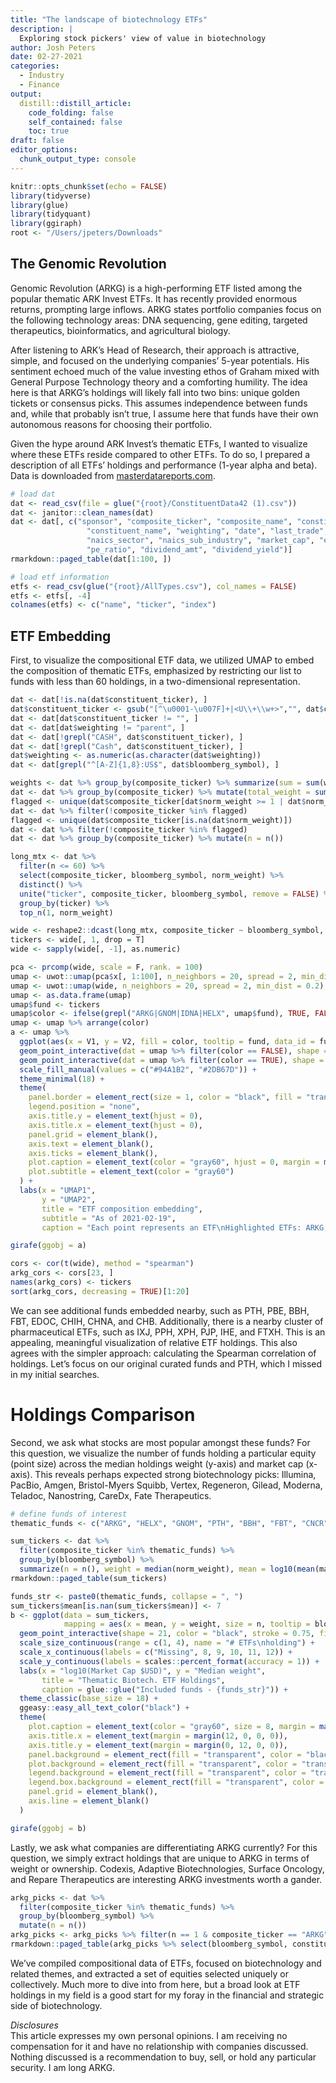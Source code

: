 ```yaml
---
title: "The landscape of biotechnology ETFs"
description: |
  Exploring stock pickers' view of value in biotechnology
author: Josh Peters
date: 02-27-2021
categories:
  - Industry
  - Finance
output:
  distill::distill_article:
    code_folding: false
    self_contained: false
    toc: true
draft: false
editor_options: 
  chunk_output_type: console
---
```


```r

knitr::opts_chunk$set(echo = FALSE)
library(tidyverse)
library(glue)
library(tidyquant)
library(ggiraph)
root <- "/Users/jpeters/Downloads"

```

## The Genomic Revolution  
Genomic Revolution (ARKG) is a high-performing ETF listed among the popular thematic ARK Invest ETFs. It has recently provided enormous returns, prompting large inflows. ARKG states portfolio companies focus on the following technology areas: DNA sequencing, gene editing, targeted therapeutics, bioinformatics, and agricultural biology.

After listening to ARK’s Head of Research, their approach is attractive, simple, and focused on the underlying companies’ 5-year potentials. His sentiment echoed much of the value investing ethos of Graham mixed with General Purpose Technology theory and a comforting humility. The idea here is that ARKG’s holdings will likely fall into two bins: unique golden tickets or consensus picks. This assumes independence between funds and, while that probably isn’t true, I assume here that funds have their own autonomous reasons for choosing their portfolio. 

Given the hype around ARK Invest’s thematic ETFs, I wanted to visualize where these ETFs reside compared to other ETFs. To do so, I prepared a description of all ETFs’ holdings and performance (1-year alpha and beta). Data is downloaded from [masterdatareports.com](https://masterdatareports.com/).

```r
# load dat
dat <- read_csv(file = glue("{root}/ConstituentData42 (1).csv"))
dat <- janitor::clean_names(dat)
dat <- dat[, c("sponsor", "composite_ticker", "composite_name", "constituent_ticker",
                 "constituent_name", "weighting", "date", "last_trade", "bloomberg_symbol",
                 "naics_sector", "naics_sub_industry", "market_cap", "earnings",
                 "pe_ratio", "dividend_amt", "dividend_yield")]
rmarkdown::paged_table(dat[1:100, ])

# load etf information
etfs <- read_csv(glue("{root}/AllTypes.csv"), col_names = FALSE)
etfs <- etfs[, -4]
colnames(etfs) <- c("name", "ticker", "index")

```

## ETF Embedding  
First, to visualize the compositional ETF data, we utilized UMAP to embed the composition of thematic ETFs, emphasized by restricting our list to funds with less than 60 holdings, in a two-dimensional representation.

```r

dat <- dat[!is.na(dat$constituent_ticker), ]
dat$constituent_ticker <- gsub("[^\u0001-\u007F]+|<U\\+\\w+>","", dat$constituent_ticker)
dat <- dat[dat$constituent_ticker != "", ]
dat <- dat[dat$weighting != "parent", ]
dat <- dat[!grepl("CASH", dat$constituent_ticker), ]
dat <- dat[!grepl("Cash", dat$constituent_ticker), ]
dat$weighting <- as.numeric(as.character(dat$weighting))
dat <- dat[grepl("^[A-Z]{1,8}:US$", dat$bloomberg_symbol), ]

weights <- dat %>% group_by(composite_ticker) %>% summarize(sum = sum(weighting))
dat <- dat %>% group_by(composite_ticker) %>% mutate(total_weight = sum(weighting), norm_weight = weighting/total_weight)
flagged <- unique(dat$composite_ticker[dat$norm_weight >= 1 | dat$norm_weight <= 0])
dat <- dat %>% filter(!composite_ticker %in% flagged)
flagged <- unique(dat$composite_ticker[is.na(dat$norm_weight)])
dat <- dat %>% filter(!composite_ticker %in% flagged)
dat <- dat %>% group_by(composite_ticker) %>% mutate(n = n())

long_mtx <- dat %>% 
  filter(n <= 60) %>% 
  select(composite_ticker, bloomberg_symbol, norm_weight) %>% 
  distinct() %>% 
  unite("ticker", composite_ticker, bloomberg_symbol, remove = FALSE) %>%
  group_by(ticker) %>% 
  top_n(1, norm_weight)

wide <- reshape2::dcast(long_mtx, composite_ticker ~ bloomberg_symbol, value.var = "norm_weight", fill = 0)
tickers <- wide[, 1, drop = T]
wide <- sapply(wide[, -1], as.numeric)

pca <- prcomp(wide, scale = F, rank. = 100)
umap <- uwot::umap(pca$x[, 1:100], n_neighbors = 20, spread = 2, min_dist = 0.2)
umap <- uwot::umap(wide, n_neighbors = 20, spread = 2, min_dist = 0.2)
umap <- as.data.frame(umap)
umap$fund <- tickers
umap$color <- ifelse(grepl("ARKG|GNOM|IDNA|HELX", umap$fund), TRUE, FALSE)
umap <- umap %>% arrange(color)
a <- umap %>% 
  ggplot(aes(x = V1, y = V2, fill = color, tooltip = fund, data_id = fund)) +
  geom_point_interactive(dat = umap %>% filter(color == FALSE), shape = 21, color = "black", size = 2, alpha = 0.6) +
  geom_point_interactive(dat = umap %>% filter(color == TRUE), shape = 21, color = "black", size = 3, alpha = 0.6) +
  scale_fill_manual(values = c("#94A1B2", "#2DB67D")) +
  theme_minimal(18) +
  theme(
    panel.border = element_rect(size = 1, color = "black", fill = "transparent"),
    legend.position = "none",
    axis.title.y = element_text(hjust = 0),
    axis.title.x = element_text(hjust = 0),
    panel.grid = element_blank(),
    axis.text = element_blank(),
    axis.ticks = element_blank(),
    plot.caption = element_text(color = "gray60", hjust = 0, margin = margin(12, 0, 0, 0)),
    plot.subtitle = element_text(color = "gray60")
  ) +
  labs(x = "UMAP1", 
       y = "UMAP2", 
       title = "ETF composition embedding", 
       subtitle = "As of 2021-02-19", 
       caption = "Each point represents an ETF\nHighlighted ETFs: ARKG, IDNA, GNOM, HELX")

girafe(ggobj = a)

cors <- cor(t(wide), method = "spearman")
arkg_cors <- cors[23, ]
names(arkg_cors) <- tickers
sort(arkg_cors, decreasing = TRUE)[1:20]

```

We can see additional funds embedded nearby, such as PTH, PBE, BBH, FBT, EDOC, CHIH, CHNA, and CHB. Additionally, there is a nearby cluster of pharmaceutical ETFs, such as IXJ, PPH, XPH, PJP, IHE, and FTXH. This is an appealing, meaningful visualization of relative ETF holdings. This also agrees with the simpler approach: calculating the Spearman correlation of holdings. Let's focus on our original curated funds and PTH, which I missed in my initial searches.

# Holdings Comparison
Second, we ask what stocks are most popular amongst these funds? For this question, we visualize the number of funds holding a particular equity (point size) across the median holdings weight (y-axis) and market cap (x-axis). This reveals perhaps expected strong biotechnology picks: Illumina, PacBio, Amgen, Bristol-Myers Squibb, Vertex, Regeneron, Gilead, Moderna, Teladoc, Nanostring, CareDx, Fate Therapeutics.

```r

# define funds of interest
thematic_funds <- c("ARKG", "HELX", "GNOM", "PTH", "BBH", "FBT", "CNCR")

sum_tickers <- dat %>%
  filter(composite_ticker %in% thematic_funds) %>%
  group_by(bloomberg_symbol) %>%
  summarize(n = n(), weight = median(norm_weight), mean = log10(mean(market_cap, na.rm = TRUE)))
rmarkdown::paged_table(sum_tickers)

funds_str <- paste0(thematic_funds, collapse = ", ")
sum_tickers$mean[is.nan(sum_tickers$mean)] <- 7
b <- ggplot(data = sum_tickers, 
            mapping = aes(x = mean, y = weight, size = n, tooltip = bloomberg_symbol, data_id = bloomberg_symbol)) +
  geom_point_interactive(shape = 21, color = "black", stroke = 0.75, fill = "gray80", alpha = 0.5) +
  scale_size_continuous(range = c(1, 4), name = "# ETFs\nholding") +
  scale_x_continuous(labels = c("Missing", 8, 9, 10, 11, 12)) +
  scale_y_continuous(labels = scales::percent_format(accuracy = 1)) +
  labs(x = "log10(Market Cap $USD)", y = "Median weight",
       title = "Thematic Biotech. ETF Holdings",
       caption = glue::glue("Included funds - {funds_str}")) +
  theme_classic(base_size = 18) +
  ggeasy::easy_all_text_color("black") +
  theme(
    plot.caption = element_text(color = "gray60", size = 8, margin = margin(12, 0, 0, 0)),
    axis.title.x = element_text(margin = margin(12, 0, 0, 0)),
    axis.title.y = element_text(margin = margin(0, 12, 0, 0)),
    panel.background = element_rect(fill = "transparent", color = "black", size = 1),
    plot.background = element_rect(fill = "transparent", color = "transparent", size = 0),
    legend.background = element_rect(fill = "transparent", color = "transparent", size = 0),
    legend.box.background = element_rect(fill = "transparent", color = "transparent", size = 0),
    panel.grid = element_blank(),
    axis.line = element_blank()
  )

girafe(ggobj = b)

```

Lastly, we ask what companies are differentiating ARKG currently? For this question, we simply extract holdings that are unique to ARKG in terms of weight or ownership. Codexis, Adaptive Biotechnologies, Surface Oncology, and Repare Therapeutics are interesting ARKG investments worth a gander.

```r

arkg_picks <- dat %>% 
  filter(composite_ticker %in% thematic_funds) %>% 
  group_by(bloomberg_symbol) %>% 
  mutate(n = n())
arkg_picks <- arkg_picks %>% filter(n == 1 & composite_ticker == "ARKG")
rmarkdown::paged_table(arkg_picks %>% select(bloomberg_symbol, constituent_name, market_cap, norm_weight))

```

We’ve compiled compositional data of ETFs, focused on biotechnology and related themes, and extracted a set of equities selected uniquely or collectively. Much more to dive into from here, but a broad look at ETF holdings in my field is a good start for my foray in the financial and strategic side of biotechnology.

*Disclosures*  
This article expresses my own personal opinions. I am receiving no compensation for it and have no relationship with companies discussed. Nothing discussed is a recommendation to buy, sell, or hold any particular security. I am long ARKG.
